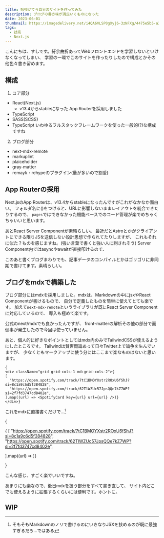 ```yaml
---
title: 勉強がてら自分のサイトを作ってみた
description: ブログの書き味が満足いくものになった
date: 2023-06-01
thumbnail: https://imagedelivery.net/i4QA6VLSP0gXyj6-3zNFXg/4475e5b5-a345-4029-5f3e-658dcdc40300/public
tags:
  - 技術
  - Next.js
---
```


こんにちは、すしです。紆余曲折あってWebフロントエンドを学習しないといけなくなってしまい、
学習の一環でこのサイトを作ったりしたので構成とかその他色々書き留めます。

## 構成

1. コア部分
- React(Next.js)
  - v13.4からstableになった App Routerを採用しました
- TypeScript
- SASS(SCSS)
- TypeScript
いわゆるフルスタックフレームワークを使った一般的(?)な構成ですね

2. ブログ部分
- next-mdx-remote
- markuplint
- plaiceholder
- gray-matter
- remayk・rehypeのプラグイン(量が多いので割愛)



## App Routerの採用
Next.jsのApp Routerは、v13.4からstableになったんですがこれがなかなか面白い。
フォルダ名に()をつけると、URLに影響しないままレイアウトを統合できたりするので、
`pages`ではできなかった機能ベースでのコード管理が楽でめちゃくちゃいいと思います。

あとReact Server Componentが素晴らしい。
最近だとAstroとかがクライアントにできる限りJSを送信しない設計思想で作られてたりしますが、
これもそれに似た？ものを感じますね。(強い言葉で書くと強い人に刺されそう)
Server Component内ではasyncやawaitが直接叩けるので、

このあと書くブログまわりでも、記事データのコンパイルとかはゴリゴリに非同期で書けてます。素晴らしい。

## ブログをmdxで構築した
ブログ部分にはmdxを採用しました。mdxは、Markdownの中にjsxやReact Componentが書けるもので、
自分で定義したものを簡単に使えてとても楽です。
加えて`next-mdx-remote`というライブラリが既にReact Server Componentに対応しているので、
導入も極めて楽です。

公式のnext/mdxでも良かったんですが、
front-matterの解析その他の部分で面倒事が発生したので今回は使っていません。

あと、個人的に好きなポイントとしてはmdx内のみでTailwindCSSが使えるようにしたところです。
Tailwindは賛否両論あって日々Twitter上で論争を生んでいますが、
少なくともマークアップに使う分にはここまで楽なものはないと思います。

```mdx
{
<div className="grid grid-cols-1 md:grid-cols-2">{
[
  "https://open.spotify.com/track/7tC1BMOYXstr2ROxU6fShJ?si=8c1a9c6d5f384828",
  "https://open.spotify.com/track/62TlWZUc57JpsQQe7kZ7WP?si=2f7fd3747cd8402e",
].map((url) => <SpotifyCard key={url} url={url} />)}
</div>}
```

これをmdxに直接書くだけで...[^1]
[^1]: そもそもMarkdownのノリで書けるのにいきなりJSXを挟めるのが既に最強すぎるだろ...ではある

{<div className="grid grid-cols-1 md:grid-cols-2">{
[
  "https://open.spotify.com/track/7tC1BMOYXstr2ROxU6fShJ?si=8c1a9c6d5f384828",
  "https://open.spotify.com/track/62TlWZUc57JpsQQe7kZ7WP?si=2f7fd3747cd8402e",

].map((url) => <SpotifyCard key={url} url={url} />)}
</div>}

こんな感じ、すごく楽でいいですね。

あまりにも楽なので、後日mdxを扱う部分をすべて書き直して、
サイト内どこでも使えるように拡張するくらいには便利です。ホントに。


## WIP
